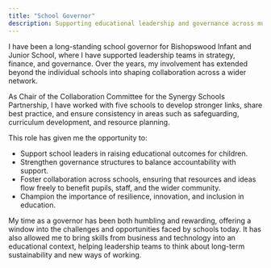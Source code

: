 ```yaml
---
title: "School Governor"
description: Supporting educational leadership and governance across multiple schools, fostering collaboration and driving improved outcomes for children.
---
```


I have been a long-standing school governor for Bishopswood Infant and Junior School, where I have supported leadership teams in strategy, finance, and governance. Over the years, my involvement has extended beyond the individual schools into shaping collaboration across a wider network.

As Chair of the Collaboration Committee for the Synergy Schools Partnership, I have worked with five schools to develop stronger links, share best practice, and ensure consistency in areas such as safeguarding, curriculum development, and resource planning.

This role has given me the opportunity to:

- Support school leaders in raising educational outcomes for children.
- Strengthen governance structures to balance accountability with support.
- Foster collaboration across schools, ensuring that resources and ideas flow freely to benefit pupils, staff, and the wider community.
- Champion the importance of resilience, innovation, and inclusion in education.

My time as a governor has been both humbling and rewarding, offering a window into the challenges and opportunities faced by schools today. It has also allowed me to bring skills from business and technology into an educational context, helping leadership teams to think about long-term sustainability and new ways of working.
